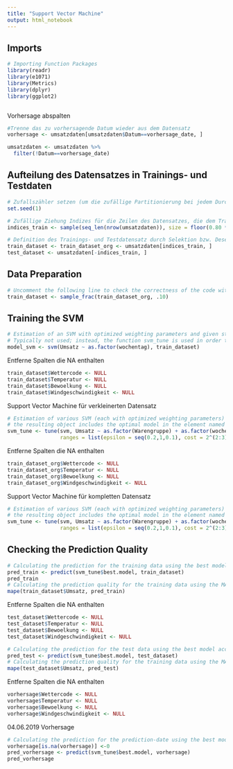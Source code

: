 ```yaml
---
title: "Support Vector Machine"
output: html_notebook
---
```



## Imports

```r
# Importing Function Packages
library(readr)
library(e1071)
library(Metrics)
library(dplyr)
library(ggplot2)



```

Vorhersage abspalten
```r
#Trenne das zu vorhersagende Datum wieder aus dem Datensatz
vorhersage <- umsatzdaten[umsatzdaten$Datum==vorhersage_date, ]

umsatzdaten <- umsatzdaten %>%
  filter(!Datum==vorhersage_date)
```


## Aufteilung des Datensatzes in Trainings- und Testdaten

```r
# Zufallszähler setzen (um die zufällige Partitionierung bei jedem Durchlauf gleich zu halten)
set.seed(1)

# Zufällige Ziehung Indizes für die Zeilen des Datensatzes, die dem Traininsdatensatz zugeordnet werden
indices_train <- sample(seq_len(nrow(umsatzdaten)), size = floor(0.80 * nrow(umsatzdaten)))

# Definition des Trainings- und Testdatensatz durch Selektion bzw. Deselektion der entsprechenden Datenzeilen
train_dataset <- train_dataset_org <- umsatzdaten[indices_train, ]
test_dataset <- umsatzdaten[-indices_train, ]
```


## Data Preparation

```r
# Uncomment the following line to check the correctness of the code with a small (and computationally fast) training data set
train_dataset <- sample_frac(train_dataset_org, .10)
```


## Training the SVM

```r
# Estimation of an SVM with optimized weighting parameters and given standard hyper parameters
# Typically not used; instead, the function svm_tune is used in order to also get a model with optimized hyper parameters
model_svm <- svm(Umsatz ~ as.factor(wochentag), train_dataset)
```

Entferne Spalten die NA enthalten
```r
train_dataset$Wettercode <- NULL
train_dataset$Temperatur <- NULL
train_dataset$Bewoelkung <- NULL
train_dataset$Windgeschwindigkeit <- NULL
```

Support Vector Machine für verkleinerten Datensatz
```r
# Estimation of various SVM (each with optimized weighting parameters) using systematically varied hyper parameters (typically called 'grid search' approach) and cross validation
# the resulting object includes the optimal model in the element named 'best.model'
svm_tune <- tune(svm, Umsatz ~ as.factor(Warengruppe) + as.factor(wochentag) + jahreszeit + KielerWoche, data=train_dataset,
                 ranges = list(epsilon = seq(0.2,1,0.1), cost = 2^(2:3)))
```

Entferne Spalten die NA enthalten
```r
train_dataset_org$Wettercode <- NULL
train_dataset_org$Temperatur <- NULL
train_dataset_org$Bewoelkung <- NULL
train_dataset_org$Windgeschwindigkeit <- NULL
```

Support Vector Machine für kompletten Datensatz
```r
# Estimation of various SVM (each with optimized weighting parameters) using systematically varied hyper parameters (typically called 'grid search' approach) and cross validation
# the resulting object includes the optimal model in the element named 'best.model'
svm_tune <- tune(svm, Umsatz ~ as.factor(Warengruppe) + as.factor(wochentag) + jahreszeit + KielerWoche, data=train_dataset_org,
                 ranges = list(epsilon = seq(0.2,1,0.1), cost = 2^(2:3)))
```


## Checking the Prediction Quality

```r
# Calculating the prediction for the training data using the best model according to the grid search
pred_train <- predict(svm_tune$best.model, train_dataset)
pred_train
# Calculating the prediction quality for the training data using the MAPE
mape(train_dataset$Umsatz, pred_train)
```

Entferne Spalten die NA enthalten
```r
test_dataset$Wettercode <- NULL
test_dataset$Temperatur <- NULL
test_dataset$Bewoelkung <- NULL
test_dataset$Windgeschwindigkeit <- NULL
```


```r
# Calculating the prediction for the test data using the best model according to the grid search
pred_test <- predict(svm_tune$best.model, test_dataset)
# Calculating the prediction quality for the training data using the MAPE
mape(test_dataset$Umsatz, pred_test)
```

Entferne Spalten die NA enthalten
```r
vorhersage$Wettercode <- NULL
vorhersage$Temperatur <- NULL
vorhersage$Bewoelkung <- NULL
vorhersage$Windgeschwindigkeit <- NULL
```


04.06.2019 Vorhersage 
```r
# Calculating the prediction for the prediction-date using the best model according to the grid search
vorhersage[is.na(vorhersage)] <-0
pred_vorhersage <- predict(svm_tune$best.model, vorhersage)
pred_vorhersage
```

